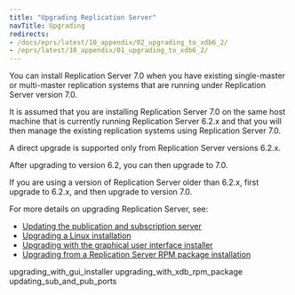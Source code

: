 ```yaml
---
title: "Upgrading Replication Server"
navTitle: Upgrading
redirects:
- /docs/eprs/latest/10_appendix/02_upgrading_to_xdb6_2/
- /eprs/latest/10_appendix/01_upgrading_to_xdb6_2/
---
```


<div id="upgrading_to_xdb6_2" class="registered_link"></div>

You can install Replication Server 7.0 when you have existing single-master or multi-master replication systems that are running under Replication Server version 7.0.

It is assumed that you are installing Replication Server 7.0 on the same host machine that is currently running Replication Server 6.2.x and that you will then manage the existing replication systems using Replication Server 7.0.

A direct upgrade is supported only from Replication Server versions 6.2.x.

After upgrading to version 6.2, you can then upgrade to 7.0.

If you are using a version of Replication Server older than 6.2.x, first upgrade to 6.2.x, and then upgrade to version 7.0.

For more details on upgrading Replication Server, see:

- [Updating the publication and subscription server](updating_sub_and_pub_ports)
- [Upgrading a Linux installation](upgrading_linux)
- [Upgrading with the graphical user interface installer](upgrading_with_gui_installer)
- [Upgrading from a Replication Server RPM package installation](upgrading_with_xdb_rpm_package)

<div class="toctree" maxdepth="3">

upgrading_with_gui_installer upgrading_with_xdb_rpm_package updating_sub_and_pub_ports

</div>
